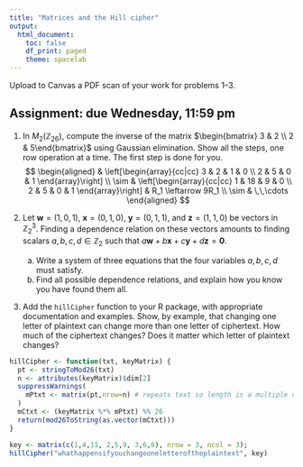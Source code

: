 ```yaml
---
title: "Matrices and the Hill cipher"
output:
  html_document:
    toc: false
    df_print: paged
    theme: spacelab
---
```


Upload to Canvas a PDF scan of your work for problems 1--3. 

## Assignment: due Wednesday, 11:59 pm

1.  In $M_2(\mathbb{Z}_{26})$, compute the inverse of the matrix $\begin{bmatrix} 3 & 2 \\ 2 & 5\end{bmatrix}$ using Gaussian elimination. Show all the steps, one row operation at a time. The first step is done for you.
$$
\begin{aligned}
& 
\left[\begin{array}{cc|cc}
3 & 2 & 1 & 0 \\
2 & 5 & 0 & 1
\end{array}\right] \\
\sim &
\left[\begin{array}{cc|cc}
1 & 18 & 9 & 0 \\
2 & 5 & 0 & 1
\end{array}\right] 
&
R_1 \leftarrow 9R_1 \\
\sim &
\,\,\cdots
\end{aligned}
$$

2.   Let $\mathbf{w} = (1,0,1)$, $\mathbf{x} = (0,1,0)$, $\mathbf{y} = (0,1,1)$, and $\mathbf{z} = (1,1,0)$ be vectors in $\mathbb{Z}_2^3$. Finding a dependence relation on these vectors amounts to finding scalars $a,b,c,d \in \mathbb{Z}_2$ such that
$a\mathbf{w} + b\mathbf{x} + c\mathbf{y} + d\mathbf{z} = \mathbf{0}$.
     a. Write a system of three equations that the four variables $a,b,c,d$ must satisfy.
     b.  Find all possible dependence relations, and explain how you know you have found them all.

3. Add the `hillCipher` function to your R package, with appropriate documentation and examples.  Show, by example, that changing one letter of plaintext can change more than one letter of ciphertext. How much of the ciphertext changes? Does it matter which letter of plaintext changes?

```r
hillCipher <- function(txt, keyMatrix) {
  pt <- stringToMod26(txt)
  n <- attributes(keyMatrix)$dim[2]
  suppressWarnings(
    mPtxt <- matrix(pt,nrow=n) # repeats text so length is a multiple of n
  )
  mCtxt <- (keyMatrix %*% mPtxt) %% 26
  return(mod26ToString(as.vector(mCtxt)))
}

key <- matrix(c(1,4,11, 2,5,9, 3,6,8), nrow = 3, ncol = 3);
hillCipher("whathappensifyouchangeoneletteroftheplaintext", key)
```

